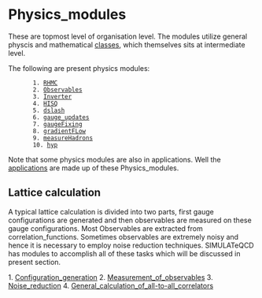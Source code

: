 =Physics_modules=

These are topmost level of organisation level.
The modules utilize general physcis and mathematical [[classes]], which themselves sits at intermediate level. 

The following are present physics modules:
		1. [[RHMC]]
		2. [[Observables]]
		3. [[Inverter]]
		4. [[HISQ]]
		5. [[dslash]]
		6. [[gauge_updates]]
		7. [[gaugeFixing]]
		8. [[gradientFLow]]
		9. [[measureHadrons]]
		10. [[hyp]]

Note that some physics modules are also in applications. Well the [[applications]] are made up of these Physics_modules. 

==Lattice calculation==
A typical lattice calculation is divided into two parts, first gauge configurations are generated and then observables are measured on these gauge configurations. Most Observables are extracted from correlation_functions. Sometimes observables are extremely noisy and hence it is necessary to employ noise reduction techniques. SIMULATeQCD has modules to accomplish all of these tasks which will be discussed in present section. 

1. [[Configuration_generation]]
2. [[Measurement_of_observables]]
3. [[Noise_reduction]]
4. [[General_calculation_of_all-to-all_correlators]]


